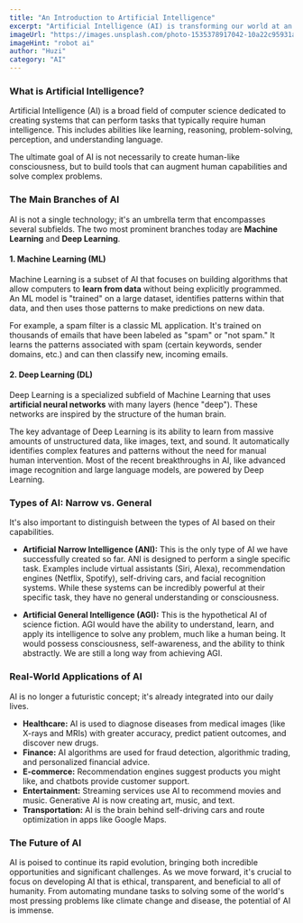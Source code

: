 ```yaml
---
title: "An Introduction to Artificial Intelligence"
excerpt: "Artificial Intelligence (AI) is transforming our world at an unprecedented pace. This beginner's guide breaks down the core concepts of AI, its main branches, and its real-world applications."
imageUrl: "https://images.unsplash.com/photo-1535378917042-10a22c95931a?q=80&w=1948&auto=format&fit=crop"
imageHint: "robot ai"
author: "Huzi"
category: "AI"
---
```


### What is Artificial Intelligence?

Artificial Intelligence (AI) is a broad field of computer science dedicated to creating systems that can perform tasks that typically require human intelligence. This includes abilities like learning, reasoning, problem-solving, perception, and understanding language.

The ultimate goal of AI is not necessarily to create human-like consciousness, but to build tools that can augment human capabilities and solve complex problems.

### The Main Branches of AI

AI is not a single technology; it's an umbrella term that encompasses several subfields. The two most prominent branches today are **Machine Learning** and **Deep Learning**.

#### 1. Machine Learning (ML)

Machine Learning is a subset of AI that focuses on building algorithms that allow computers to **learn from data** without being explicitly programmed. An ML model is "trained" on a large dataset, identifies patterns within that data, and then uses those patterns to make predictions on new data.

For example, a spam filter is a classic ML application. It's trained on thousands of emails that have been labeled as "spam" or "not spam." It learns the patterns associated with spam (certain keywords, sender domains, etc.) and can then classify new, incoming emails.

#### 2. Deep Learning (DL)

Deep Learning is a specialized subfield of Machine Learning that uses **artificial neural networks** with many layers (hence "deep"). These networks are inspired by the structure of the human brain.

The key advantage of Deep Learning is its ability to learn from massive amounts of unstructured data, like images, text, and sound. It automatically identifies complex features and patterns without the need for manual human intervention. Most of the recent breakthroughs in AI, like advanced image recognition and large language models, are powered by Deep Learning.

### Types of AI: Narrow vs. General

It's also important to distinguish between the types of AI based on their capabilities.

-   **Artificial Narrow Intelligence (ANI):** This is the only type of AI we have successfully created so far. ANI is designed to perform a single specific task. Examples include virtual assistants (Siri, Alexa), recommendation engines (Netflix, Spotify), self-driving cars, and facial recognition systems. While these systems can be incredibly powerful at their specific task, they have no general understanding or consciousness.

-   **Artificial General Intelligence (AGI):** This is the hypothetical AI of science fiction. AGI would have the ability to understand, learn, and apply its intelligence to solve any problem, much like a human being. It would possess consciousness, self-awareness, and the ability to think abstractly. We are still a long way from achieving AGI.

### Real-World Applications of AI

AI is no longer a futuristic concept; it's already integrated into our daily lives.

-   **Healthcare:** AI is used to diagnose diseases from medical images (like X-rays and MRIs) with greater accuracy, predict patient outcomes, and discover new drugs.
-   **Finance:** AI algorithms are used for fraud detection, algorithmic trading, and personalized financial advice.
-   **E-commerce:** Recommendation engines suggest products you might like, and chatbots provide customer support.
-   **Entertainment:** Streaming services use AI to recommend movies and music. Generative AI is now creating art, music, and text.
-   **Transportation:** AI is the brain behind self-driving cars and route optimization in apps like Google Maps.

### The Future of AI

AI is poised to continue its rapid evolution, bringing both incredible opportunities and significant challenges. As we move forward, it's crucial to focus on developing AI that is ethical, transparent, and beneficial to all of humanity. From automating mundane tasks to solving some of the world's most pressing problems like climate change and disease, the potential of AI is immense.
